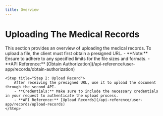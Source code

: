 ```yaml
---
title: Overview
---
```


# Uploading The Medical Records

<Note>
    This section provides an overview of uploading the medical records.
</Note>

<Steps>
    <Step title="Step 1: Upload Record">
        To upload a file, the client must first obtain a presigned URL.
        - **Note:** Ensure to adhere to any specified limits for the file sizes and formats.
        - **API Reference:** [Obtain Authorization](/api-reference/user-app/records/obtain-authorization)
    </Step>

    <Step title="Step 2: Upload Record">
        After receiving the presigned URL, use it to upload the document through the second API.
        - **Credentials:** Make sure to include the necessary credentials in your request to authenticate the upload process.
        - **API Reference:** [Upload Records](/api-reference/user-app/records/upload-records)
    </Step>
</Steps>

